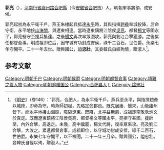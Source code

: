 {{Otheruses|郭亮|other=同名或類似名的其它條目描述}}

'''郭亮'''（{{bd|14世纪|？|1423年|catIdx=}}），[[河南行省|河南行省]][[廬州路|廬州路]][[合肥縣|合肥縣]]（今[[安徽省|安徽省]][[合肥市|合肥市]]）人，明朝軍事將領、成安侯。

郭亮起初為永平衛千戶，燕王朱棣起兵抵達[[永平|永平]]時，其與指揮[[趙彜|趙彜]]率城投降，后命守衛。永平地接[[山海關|山海關]]，與遼東相連。當時遼東鎮將江陰侯[[吳高|吳高]]、都督[[楊文|楊文]]等圍永平，郭亮堅守至援兵抵達。之後[[楊文|楊文]]再次率眾圍攻，郭亮與劉江合擊獲勝。之後累任都督僉事。明成祖即位后，因守城有功封成安侯，祿千二百石，世伯爵。永樂七年守開平。二十一年去世。贈興國公，謚'''忠壯'''。其妾韓氏自經殉情，贈淑人<ref>《[[明史|明史]]》（卷146）：“郭亮，合肥人，為永平衛千戶。燕兵至永平，與指揮趙彜以城降，即命為守。時燕師初起，先略定旁郡邑。既克居庸、懷來，山後諸州皆下。而永平地接山海關，障隔遼東。既降，北平益無患，成祖遂南敗耿炳文於真定。既而遼東鎮將江陰侯吳高、都督楊文等圍永平，亮拒守甚固。援師至，內外合擊，高退走。未幾，高中讒罷，楊文代將，復率眾來攻。亮及劉江合擊，大敗之。累進都督僉事。成祖即位，以守城功封成安侯，祿千二百石，世伯爵。永樂七年守開平，以不檢聞。二十一年三月卒。贈興國公，謚忠壯。妾韓氏自經以殉，贈淑人。”</ref>。

==参考文献==
{{wikisource|明史/卷146}}
<div class="references-small">
<references />
</div>

{{明朝人物小作品}}
[[Category:明朝千户|Category:明朝千户]]
[[Category:明朝侯爵|Category:明朝侯爵]]
[[Category:明朝都督僉事|Category:明朝都督僉事]]
[[Category:靖難之役人物|Category:靖難之役人物]]
[[Category:明朝追赠国公|Category:明朝追赠国公]]
[[Category:合肥县人|Category:合肥县人]]
[[Category:郭姓|L]]
[[Category:諡忠壯|Category:諡忠壯]]